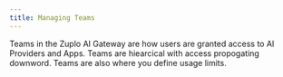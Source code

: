 ```yaml
---
title: Managing Teams
---
```


Teams in the Zuplo AI Gateway are how users are granted access to AI Providers
and Apps. Teams are hiearcical with access propogating downword. Teams are also
where you define usage limits.
